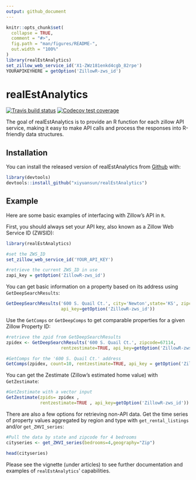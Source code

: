```yaml
---
output: github_document
---
```


<!-- README.md is generated from README.Rmd. Please edit that file -->

```r
knitr::opts_chunk$set(
  collapse = TRUE,
  comment = "#>",
  fig.path = "man/figures/README-",
  out.width = "100%"
)
library(realEstAnalytics)
set_zillow_web_service_id('X1-ZWz181enkd4cgb_82rpe')
YOURAPIKEYHERE = getOption('ZillowR-zws_id')
```
# realEstAnalytics

<!-- badges: start -->
[![Travis build status](https://travis-ci.org/xiyuansun/realEstAnalytics.svg?branch=master)](https://travis-ci.org/xiyuansun/realEstAnalytics)
[![Codecov test coverage](https://codecov.io/gh/xiyuansun/realEstAnalytics/branch/master/graph/badge.svg)](https://codecov.io/gh/xiyuansun/realEstAnalytics?branch=master)
<!-- badges: end -->

The goal of realEstAnalytics is to provide an R function for each zillow API service, making it easy to make API calls and process the responses into R-friendly data structures. 

## Installation

You can install the released version of realEstAnalytics from [Github](https://github.com) with:

``` r
library(devtools)
devtools::install_github("xiyuansun/realEstAnalytics")
```

## Example

Here are some basic examples of interfacing with Zillow's API in `R`.

First, you should always set your API key, also known as a Zillow Web Service ID (ZWSID):

```r
library(realEstAnalytics)

#set the ZWS_ID
set_zillow_web_service_id('YOUR_API_KEY')
```
```r
#retrieve the current ZWS_ID in use
zapi_key = getOption('ZillowR-zws_id')
```

You can get basic information on a property based on its address using `GetDeepSearchResults`:
```r
GetDeepSearchResults('600 S. Quail Ct.', city='Newton',state='KS', zipcode=NULL,
                     api_key=getOption('ZillowR-zws_id'))
```

Use the `GetComps` or `GetDeepComps` to get comparable properties for a given Zillow Property ID:
```r
#retrieve the zpid from GetDeepSearchResults
zpidex <- GetDeepSearchResults('600 S. Quail Ct.', zipcode=67114,
                     rentzestimate=TRUE, api_key=getOption('ZillowR-zws_id'))$zpid

#GetComps for the '600 S. Quail Ct.' address
GetComps(zpidex, count=10, rentzestimate=TRUE, api_key = getOption('ZillowR-zws_id'))
```

You can get the Zestimate (Zillow's estimated home value) with `GetZestimate`:
```r
#GetZestimate with a vector input
GetZestimate(zpids= zpidex ,
             rentzestimate=TRUE , api_key=getOption('ZillowR-zws_id'))
```

There are also a few options for retrieving non-API data. Get the time series of property values aggregated by region and type with `get_rental_listings` and/or `get_ZHVI_series`:
```r
#Pull the data by state and zipcode for 4 bedrooms
cityseries <- get_ZHVI_series(bedrooms=4,geography="Zip")

head(cityseries)
```

Please see the vignette (under articles) to see further documentation and examples of `realEstAnalytics`' capabilities.
